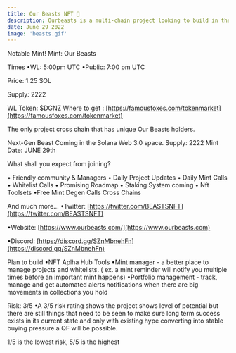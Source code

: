 ```yaml
---
title: Our Beasts NFT 🦧
description: Ourbeasts is a multi-chain project looking to build in the web 3.0 space. We are a 100% Community driven project. we are Alpha hunters on every chain and builders making tools to help are community:👈
date: June 29 2022
image: 'beasts.gif'
---
```




Notable Mint!
Mint:
Our Beasts

Times
•WL: 5:00pm UTC
•Public: 7:00 pm UTC

Price:
1.25 SOL

Supply: 2222

WL Token: $DGNZ
Where to get : [https://famousfoxes.com/tokenmarket](https://famousfoxes.com/tokenmarket)


The only project cross chain that has unique Our Beasts holders.

Next-Gen Beast Coming in the Solana Web 3.0 space.
Supply: 2222
Mint Date: JUNE 29th

What shall you expect from joining?

• Friendly community & Managers
• Daily Project Updates
• Daily Mint Calls
• Whitelist Calls
• Promising Roadmap
• Staking System coming 
• Nft Toolsets 
•Free Mint Degen Calls Cross Chains 

And much more...
•Twitter: [https://twitter.com/BEASTSNFT](https://twitter.com/BEASTSNFT)

•Website: [https://www.ourbeasts.com/](https://www.ourbeasts.com)

•Discord: [https://discord.gg/SZnMbnehFn](https://discord.gg/SZnMbnehFn)


Plan to build
•NFT Aplha Hub Tools
•Mint manager - a better place to manage projects and whitelists. ( ex. a mint reminder will notify you multiple times before an important mint happens)
•Portfolio management - track, manage and get automated alerts notifications when there are big movements in collections you hold


Risk: 3/5
•A 3/5 risk rating shows the project shows level of potential but there are still things that need to be seen to make sure long term success exists in its current state and only with existing hype converting into stable buying pressure a QF will be possible.

1/5 is the lowest risk, 5/5 is the highest
